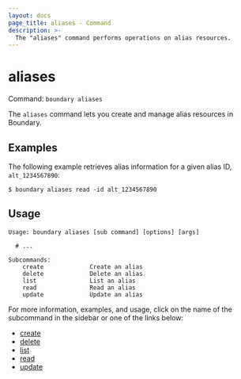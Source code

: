 ```yaml
---
layout: docs
page_title: aliases - Command
description: >-
  The "aliases" command performs operations on alias resources.
---
```


# aliases

Command: `boundary aliases`

The `aliases` command lets you create and manage alias resources in Boundary.


## Examples

The following example retrieves alias information for a given alias ID, `alt_1234567890`:

```shell-session
$ boundary aliases read -id alt_1234567890
```

## Usage

<CodeBlockConfig hideClipboard>

```shell-session
Usage: boundary aliases [sub command] [options] [args]

  # ...

Subcommands:
    create             Create an alias
    delete             Delete an alias
    list               List an alias
    read               Read an alias
    update             Update an alias
```

</CodeBlockConfig>

For more information, examples, and usage, click on the name
of the subcommand in the sidebar or one of the links below:

- [create](/boundary/docs/commands/aliases/create)
- [delete](/boundary/docs/commands/aliases/delete)
- [list](/boundary/docs/commands/aliases/list)
- [read](/boundary/docs/commands/aliases/read)
- [update](/boundary/docs/commands/aliases/update)